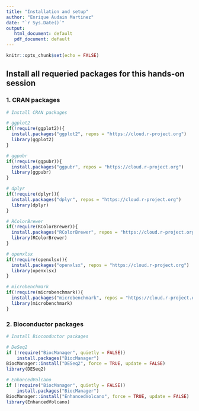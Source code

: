 ```yaml
---
title: "Installation and setup"
author: "Enrique Audain Martinez"
date: "`r Sys.Date()`"
output: 
   html_document: default
   pdf_document: default
---
```


```r
knitr::opts_chunk$set(echo = FALSE)
```


## Install all requeried packages for this hands-on session


### 1. CRAN packages

```r

# Install CRAN packages

# ggplot2
if(!require(ggplot2)){
  install.packages("ggplot2", repos = "https://cloud.r-project.org")
  library(ggplot2)
}

# ggpubr
if(!require(ggpubr)){
  install.packages("ggpubr", repos = "https://cloud.r-project.org")
  library(ggpubr)
}

# dplyr
if(!require(dplyr)){
  install.packages("dplyr", repos = "https://cloud.r-project.org")
  library(dplyr)
}

# RColorBrewer
if(!require(RColorBrewer)){
  install.packages("RColorBrewer", repos = "https://cloud.r-project.org")
  library(RColorBrewer)
}

# openxlsx
if(!require(openxlsx)){
  install.packages("openxlsx", repos = "https://cloud.r-project.org")
  library(openxlsx)
}

# microbenchmark
if(!require(microbenchmark)){
  install.packages("microbenchmark", repos = "https://cloud.r-project.org")
  library(microbenchmark)
}

```

### 2. Bioconductor packages

```r

# Install Bioconductor packages

# DeSeq2
if (!require("BiocManager", quietly = FALSE))
    install.packages("BiocManager")
BiocManager::install("DESeq2", force = TRUE, update = FALSE)
library(DESeq2)

# EnhancedVolcano
if (!require("BiocManager", quietly = FALSE))
    install.packages("BiocManager")
BiocManager::install("EnhancedVolcano", force = TRUE, update = FALSE)
library(EnhancedVolcano)

```


